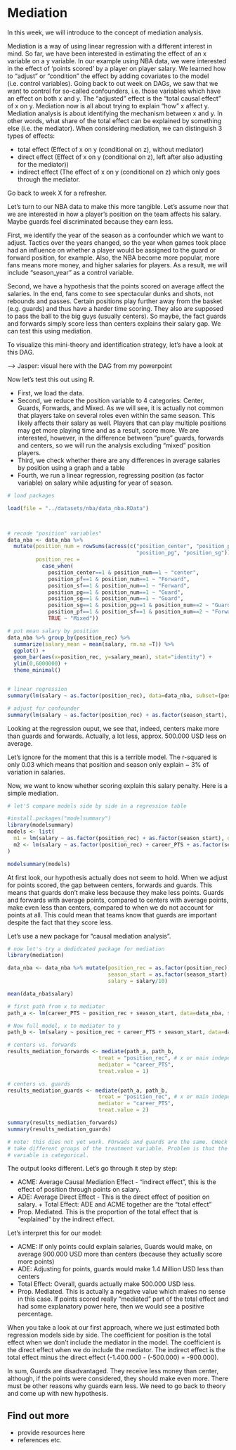 # Mediation {#med}
In this week, we will introduce to the concept of mediation analysis. 


Mediation is a way of using linear regression with a different interest in mind.
So far, we have been interested in estimating the effect of an x variable on a 
y variable. In our example using NBA data, we were interested in the effect of 
'points scored' by a player on player salary. We learned how to "adjust" or "condition"
the effect by adding covariates to the model (i.e. control variables). Going back to
out week on DAGs, we saw that we want to control for so-called confounders, i.e.
those variables which have an effect on both x and y. The "adjusted" effect is the 
"total causal effect" of x on y. 
Mediation now is all about trying to explain "how" x affect y. Mediation analysis
is about identifying the mechanism between x and y. In other words, what share 
of the total effect can be explained by something else (i.e. the mediator). When 
considering mediation, we can distinguish 3 types of effects:

+ total effect (Effect of x on y (conditional on z), without mediator)
+ direct effect (Effect of x on y (conditional on z), left after also adjusting for the mediator))
+ indirect effect (The effect of x on y (conditional on z) which only goes through the mediator.

Go back to week X for a refresher. 

Let's turn to our NBA data to make this more tangible. Let's assume now that we are interested in how a player's position on the team affects his salary. Maybe guards feel
discriminated because they earn less.

First, we identify the year of the season as a confounder which we want to adjust. 
Tactics over the years changed, so the year when games took place had an influence on
whether a player would be assigned to the guard or forward position, for example.
Also, the NBA become more popular, more fans means more money, and higher salaries
for players. As a result, we will include "season_year" as a control variable.

Second, we have a hypothesis that the points scored on average affect the salaries.
In the end, fans come to see spectacular dunks and shots, not rebounds and passes.
Certain positions play further away from the basket (e.g. guards) and thus have a harder time scoring. They also are supposed to pass the ball to the big guys (usually centers).
So maybe, the fact guards and forwards simply score less than centers explains their salary gap. We can test this using mediation. 

To visualize this mini-theory and identification strategy, let's have a look at this DAG.

--> Jasper: visual here with the DAG from my powerpoint


Now let's test this out using R. 

+ First, we load the data. 
+ Second, we reduce the position variable to 4 categories: Center, Guards, Forwards, and Mixed. As we will see, it is actually not common that players take on several roles even within the same season. This likely affects their salary as well. Players that can play multiple positions may get more playing time and as a result, score more. We are interested, however, in the difference between "pure" guards, forwards and centers, so we will run the analysis excluding "mixed" position players. 
+ Third, we check whether there are any differences in average salaries by position using a graph and a table
+ Fourth, we run a linear regression, regressing position (as factor variable) on salary while adjusting for year of season. 


```r
# load packages

load(file = "../datasets/nba/data_nba.RData")



# recode "position" variables"
data_nba <- data_nba %>%
  mutate(position_num = rowSums(across(c("position_center", "position_pf", "position_sf",
                                         "position_pg", "position_sg"))),
         position_rec = 
           case_when(
             position_center==1 & position_num==1 ~ "center",
             position_pf==1 & position_num==1 ~ "Forward",
             position_sf==1 & position_num==1 ~ "Forward",
             position_pg==1 & position_num==1 ~ "Guard",
             position_sg==1 & position_num==1 ~ "Guard",
             position_sg==1 & position_pg==1 & position_num==2 ~ "Guard",
             position_pf==1 & position_sf==1 & position_num==2 ~ "Forward",
             TRUE ~ "Mixed"))

# pot mean salary by position
data_nba %>% group_by(position_rec) %>%
  summarize(salary_mean = mean(salary, rm.na =T)) %>%
  ggplot() +
  geom_bar(aes(x=position_rec, y=salary_mean), stat="identity") +
  ylim(0,6000000) +
  theme_minimal()


# linear regression
summary(lm(salary ~ as.factor(position_rec), data=data_nba, subset=(position_rec!="Mixed")))

# adjust for confounder 
summary(lm(salary ~ as.factor(position_rec) + as.factor(season_start), data=data_nba, subset=(position_rec!="Mixed")))


```

Looking at the regression ouput, we see that, indeed, centers make more than guards and forwards. Actually, a lot less, approx. 500.000 USD less on average. 

Let's ignore for the moment that this is a terrible model. The r-squared is only 0.03 which means that position and season only explain ~ 3% of variation in salaries. 

Now, we want to know whether scoring explain this salary penalty. Here is a simple mediation. 



```r
# let'S compare models side by side in a regression table

#install.packages("modelsummary")
library(modelsummary)
models <- list(
  m1 = lm(salary ~ as.factor(position_rec) + as.factor(season_start), data=data_nba, subset=(position_rec!="Mixed")),
  m2 <- lm(salary ~ as.factor(position_rec) + career_PTS + as.factor(season_start), data=data_nba, subset=(position_rec!="Mixed"))
)

modelsummary(models)


```

At first look, our hypothesis actually does not seem to hold. When we adjust for 
points scored, the gap between centers, forwards and guards. This means that
guards don't make less because they make less points. Guards and forwards with
average points, compared to centers with average points, make even less than centers, compared to when we do not account for points at all. This could mean that teams know that guards
are important despite the fact that they score less. 


Let's use a new package for "causal mediation analysis".

```r


# now let's try a dedidcated package for mediation
library(mediation)

data_nba <- data_nba %>% mutate(position_rec = as.factor(position_rec),
                                season_start = as.factor(season_start),
                                salary = salary/10)

mean(data_nba$salary)

# first path from x to mediator
path_a <- lm(career_PTS ~ position_rec + season_start, data=data_nba, subset=(position_rec!="Mixed"))

# Now full model, x to mediator to y
path_b <- lm(salary ~ position_rec + career_PTS + season_start, data=data_nba, subset=(position_rec!="Mixed"))

# centers vs. forwards
results_mediation_forwards <- mediate(path_a, path_b,
                             treat = "position_rec", # x or main independent variable
                             mediator = "career_PTS",
                             treat.value = 1)

# centers vs. guards
results_mediation_guards <- mediate(path_a, path_b,
                             treat = "position_rec", # x or main independent variable
                             mediator = "career_PTS",
                             treat.value = 2)

summary(results_mediation_forwards)
summary(results_mediation_guards)

# note: this dies not yet work. FOrwads and guards are the same. CHeck how to 
# take different groups of the treatment variable. Problem is that the treatment
# variable is categorical.
```

The output looks different. Let's go through it step by step:

+ ACME: Average Causal Mediation Effect - "indirect effect", this is the effect of position through points on salary.         
+ ADE: Average Direct Effect - This is the direct effect of position on salary. + Total Effect: ADE and ACME together are the "total effect"  
+ Prop. Mediated. This is the proportion of the total effect that is "explained" by the indirect effect. 

Let's interpret this for our model:

+ ACME: If only points could explain salaries, Guards would make, on average 900.000 USD more than centers (because they actually score more points)
+ ADE:  Adjusting for points, guards would make 1.4 Million USD less than centers
+ Total Effect: Overall, guards actually make 500.000 USD less.
+ Prop. Mediated. This is actually a negative value which makes no sense in this case. If points scored really "mediated" part of the total effect and had some explanatory power here, then we would see a positive percentage. 


When you take a look at our first approach, where we just estimated both regression models side by side. The coefficient for position is the total effect when we don't include the 
mediator in the model. The coefficient is the direct effect when we do include the mediator.
The indirect effect is the total effect minus the direct effect (-1.400.000 - (-500.000) = -900.000).

In sum, Guards are disadvantaged. They receive less money than center, although, if the points were considered, they should make even more. There must be other reasons why guards earn less. We need to go back to theory and come up with new hypothesis. 


## Find out more

- provide resources here 
- references etc. 